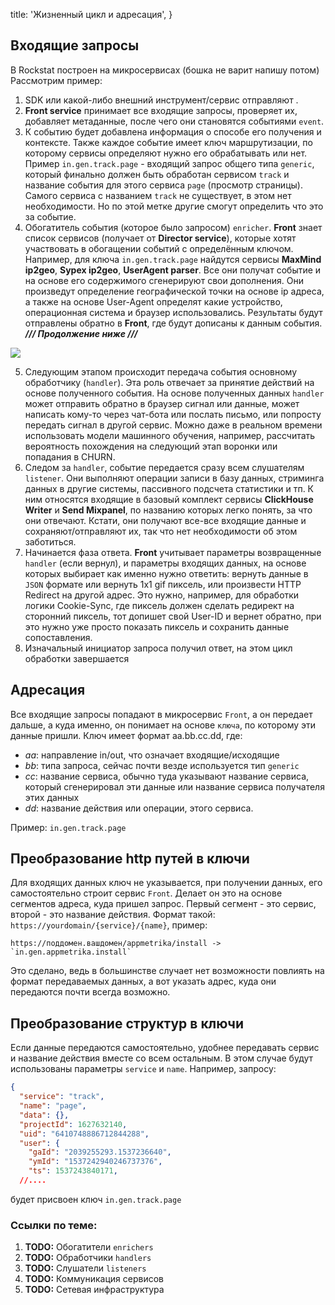 
  title: 'Жизненный цикл и адресация',
}

## Входящие запросы

В Rockstat построен на микросервисах (бошка не варит напишу потом)
Рассмотрим пример:

1. SDK или какой-либо внешний инструмент/сервис отправляют .
2. **Front service** принимает все входящие запросы, проверяет их, добавляет метаданные,
  после чего они становятся событиями `event`.
3. К событию будет добавлена информация о способе его получения и контексте.
  Также каждое событие имеет ключ маршрутизации, по которому сервисы определяют нужно его обрабатывать или нет.
  Пример `in.gen.track.page` - входящий запрос общего типа `generic`, который финально должен быть обработан сервисом `track` и название события для этого сервиса `page` (просмотр страницы).
  Самого сервиса с названием `track` не существует, в этом нет необходимости. Но по этой метке другие смогут определить что это за событие.
4. Обогатитель события (которое было запросом) `enricher`. **Front** знает список сервисов (получает от **Director service**), которые хотят участвовать в обогащении событий с определённым ключом.
  Например, для ключа `in.gen.track.page` найдутся сервисы **MaxMind ip2geo**, **Sypex ip2geo**, **UserAgent parser**.
  Все они получат событие и на основе его содержимого сгенерируют свои дополнения.
  Они произведут определение географической точки на основе ip адреса,
  а также на основе User-Agent определят какие устройство, операционная система и браузер использовались.
  Результаты будут отправлены обратно в **Front**, где будут дописаны к данным события.
  ***/// Продолжение ниже ///***

<Expand>
  <img src="/static/images/docs/schemas/request-lifecycle.svg" />
</Expand>

5. Следующим этапом происходит передача события основному обработчику (`handler`).
  Эта роль отвечает за принятие действий на основе полученного события.
  На основе полученных данных `handler` может отправить обратно в браузер сигнал или данные,
  может написать кому-то через чат-бота или послать письмо, или попросту передать сигнал в другой сервис.
  Можно даже в реальном времени использовать модели машинного обучения,
  например, рассчитать вероятность похождения на следующий этап воронки или попадания в CHURN.
6. Следом за `handler`, событие передается сразу всем слушателям `listener`.
  Они выполняют операции записи в базу данных, стриминга данных в другие системы,
  пассивного подсчета статистики и тп.
  К ним относятся входящие в базовый комплект сервисы **ClickHouse Writer** и **Send Mixpanel**, по названию которых легко понять, за что они отвечают.
  Кстати, они получают все-все входящие данные и сохраняют/отправляют их, так что нет необходимости об этом заботиться.
7. Начинается фаза ответа. **Front** учитывает параметры возвращенные `handler` (если вернул), и параметры входящих данных,
  на основе которых выбирает как именно нужно ответить: вернуть данные в `JSON` формате или вернуть 1x1 gif пиксель,
  или произвести HTTP Redirect на другой адрес. Это нужно, например, для обработки логики Cookie-Sync,
  где пиксель должен сделать редирект на сторонний пиксель, тот допишет свой User-ID и вернет обратно,
  при это нужно уже просто показать пиксель и сохранить данные сопоставления.
8. Изначальный инициатор запроса получил ответ, на этом цикл обработки завершается

## Адресация

Все входящие запросы попадают в микросервис `Front`, а он передает дальше,
а куда именно, он понимает на основе `ключа`, по которому эти данные пришли.
Ключ имеет формат aa.bb.cc.dd, где:

- *aa*: направление in/out, что означает входящие/исходящие
- *bb*: типа запроса, сейчас почти везде используется тип `generic`
- *cc*: название сервиса, обычно туда указывают название сервиса, который сгенерировал эти данные или название сервиса получателя этих данных
- *dd*: название действия или операции, этого сервиса.

Пример: `in.gen.track.page`

## Преобразование http путей в ключи

Для входящих данных ключ не указывается,  при получении данных, его самостоятельно строит сервис `Front`.
Делает он это на основе сегментов адреса, куда пришел запрос. Первый сегмент - это сервис, второй - это название действия.
Формат такой: `https://yourdomain/{service}/{name}`, пример:

```
https://поддомен.вашдомен/appmetrika/install -> `in.gen.appmetrika.install`
```

Это сделано, ведь в большинстве случает нет возможности повлиять на формат передаваемых данных,
а вот указать адрес, куда они передаются почти всегда возможно.

## Преобразование структур в ключи

Если данные передаются самостоятельно, удобнее передавать сервис и название действия вместе со всем остальным.
В этом случае будут использованы параметры `service` и `name`. Например, запросу:

```json
{
  "service": "track",
  "name": "page",
  "data": {},
  "projectId": 1627632140,
  "uid": "6410748886712844288",
  "user": {
    "gaId": "2039255293.1537236640",
    "ymId": "1537242940246737376",
    "ts": 1537243840171,
  //....
```

будет присвоен ключ `in.gen.track.page`

### Ссылки по теме:

1. **TODO:** Обогатители `enrichers`
1. **TODO:** Обработчики `handlers`
1. **TODO:** Слушатели `listeners`
1. **TODO:** Коммуникация сервисов
1. **TODO:** Сетевая инфраструктура


